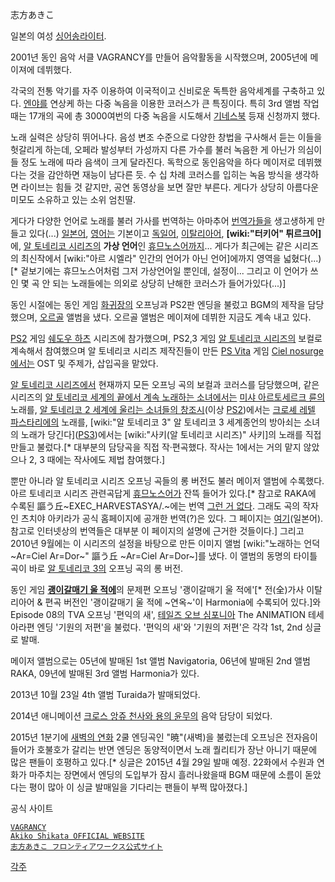 志方あきこ

일본의 여성 [[싱어송라이터]].

2001년 동인 음악 서클 VAGRANCY를 만들어 음악활동을 시작했으며, 2005년에 메이져에 데뷔했다.

각국의 전통 악기를 자주 이용하여 이국적이고 신비로운 독특한 음악세계를 구축하고 있다. [[엔야]]를 연상케 하는 다중 녹음을 이용한 코러스가 큰 특징이다. 특히 3rd 앨범 작업때는 17개의 곡에 총 3000여번의 다중 녹음을 시도해서 [[기네스북]] 등재 신청까지 했다.

노래 실력은 상당히 뛰어나다. 음성 변조 수준으로 다양한 창법을 구사해서 듣는 이들을 헛갈리게 하는데, 오페라 발성부터 가성까지 다른 가수를 불러 녹음한 게 아닌가 의심이 들 정도 노래에 따라 음색이 크게 달라진다. 독학으로 동인음악을 하다 메이저로 데뷔했다는 것을 감안하면 재능이 남다른 듯. 수 십 차례 코러스를 입히는 녹음 방식을 생각하면 라이브는 힘들 것 같지만, 공연 동영상을 보면 잘만 부른다. 게다가 상당히 아름다운 미모도 소유하고 있는 소위 엄친딸.

게다가 다양한 언어로 노래를 불러 가사를 번역하는 아마추어 [[번역가]]들을 생고생하게 만들고 있다(...) [[일본어]], [[영어]]는 기본이고 [[독일어]], [[이탈리아어]], '''[wiki:"터키어" 튀르크어]'''에, [[알 토네리코 시리즈]]의 '''가상 언어'''인 [[휴므노스어]]까지... 게다가 최근에는 같은 시리즈의 최신작에서 [wiki:"아르 시엘라" 인간의 언어가 아닌 언어]에까지 영역을 넓혔다(...)[* 겉보기에는 휴므노스어처럼 그저 가상언어일 뿐인데, 설정이... 그리고 이 언어가 쓰인 몇 곡 안 되는 노래들에는 의외로 상당히 난해한 코러스가 들어가있다(...)]


동인 시절에는 동인 게임 [[화귀장]]의 오프닝과 PS2판 엔딩을 불렀고 BGM의 제작을 담당했으며, [[오르골]] 앨범을 냈다. 오르골 앨범은 메이져에 데뷔한 지금도 계속 내고 있다.

[[PS2]] 게임 [[쉐도우 하츠]] 시리즈에 참가했으며, PS2,3 게임 [[알 토네리코 시리즈]]의 보컬로 계속해서 참여했으며 알 토네리코 시리즈 제작진들이 만든 [[PS Vita]] 게임 [[Ciel nosurge]]에서는 OST 및 주제가, 삽입곡을 맡았다.

[[알 토네리코 시리즈]]에서 현재까지 모든 오프닝 곡의 보컬과 코러스를 담당했으며, 같은 시리즈의 [[알 토네리코 세계의 끝에서 계속 노래하는 소녀]]에서는 [[미샤 아르토세르크 륜]]의 노래를, [[알 토네리코 2 세계에 울리는 소녀들의 창조시]](이상 [[PS2]])에서는 [[크로셰 레텔 파스타리에]]의 노래를, [wiki:"알 토네리코 3" 알 토네리코 3 세계종언의 방아쇠는 소녀의 노래가 당긴다]([[PS3]])에서는 [wiki:"사키(알 토네리코 시리즈)" 사키]의 노래를 직접 만들고 불렀다.[* 대부분의 담당곡을 직접 작·편곡했다. 작사는 1에서는 거의 맡지 않았으나 2, 3 때에는 작사에도 제법 참여했다.]

뿐만 아니라 알 토네리코 시리즈 오프닝 곡들의 롱 버전도 불러 메이저 앨범에 수록했다. 아르 토네리코 시리즈 관련곡답게 [[휴므노스어]]가 잔뜩 들어가 있다.[* 참고로 RAKA에 수록된 謳う丘~EXEC_HARVESTASYA/.~에는 번역 [[그런 거 없다]]. 그래도 곡의 작자인 츠치야 아키라가 공식 홈페이지에 공개한 번역(?)은 있다. 그 페이지는 [http://ar-tonelico.jp/ap_contents01.htm?mode=mess&number=1067&schword=%83n%81%5B%83%94%83F%83X%83%5E%81%5B%83V%83%83 여기](일본어). 참고로 인터넷상의 번역들은 대부분 이 페이지의 설명에 근거한 것들이다.]
그리고 2010년 9월에는 이 시리즈의 설정을 바탕으로 만든 이미지 앨범 [wiki:"노래하는 언덕 ~Ar=Ciel Ar=Dor~" 謳う丘 ~Ar=Ciel Ar=Dor~]를 냈다. 이 앨범의 동명의 타이틀 곡이 바로 [[알 토네리코 3]]의 오프닝 곡의 롱 버전.

동인 게임 '''[[괭이갈매기 울 적에]]'''의 문제편 오프닝 '괭이갈매기 울 적에'[* 전(全)가사 이탈리아어 & 편곡 버전인 '괭이갈매기 울 적에 ~연옥~'이 Harmonia에 수록되어 있다.]와 Episode 08의 TVA 오프닝 '편익의 새', [[테일즈 오브 심포니아]] The ANIMATION 테세아라편 엔딩 '기원의 저편'을 불렀다.
'편익의 새'와 '기원의 저편'은 각각 1st, 2nd 싱글로 발매.

메이저 앨범으로는 05년에 발매된 1st 앨범 Navigatoria, 06년에 발매된 2nd 앨범 RAKA, 09년에 발매된 3rd 앨범 Harmonia가 있다.

2013년 10월 23일 4th 앨범 Turaida가 발매되었다.

2014년 애니메이션 [[크로스 앙쥬 천사와 용의 윤무]]의 음악 담당이 되었다.

2015년 1분기에 [[새벽의 연화]] 2쿨 엔딩곡인 "暁"(새벽)을 불렀는데 오프닝은 전자음이 들어가 호불호가 갈리는 반면 엔딩은 동양적이면서 노래 퀄리티가 장난 아니기 때문에 많은 팬들이 호평하고 있다.[* 싱글은 2015년 4월 29일 발매 예정. 22화에서 수원과 연화가 마주치는 장면에서 엔딩의 도입부가 잠시 흘러나왔을때 BGM 때문에 소름이 돋았다는 평이 많아 이 싱글 발매일을 기다리는 팬들이 부쩍 많아졌다.]

공식 사이트
 [http://vagrancy.jp VAGRANCY]
 [http://shikata-akiko.com/index.html Akiko Shikata OFFICIAL WEBSITE]
 [http://www.fwinc.co.jp/music/shikata/ 志方あきこ フロンティアワークス公式サイト]


[[각주]]
